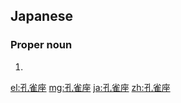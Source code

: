 ==Japanese==
{{ja-kanjitab|く|じゃく|ざ|yomi=o}}

===Proper noun===
{{ja-pos|proper|くじゃくざ}}

# {{altspell|lang=ja|くじゃく座||[[Pavo]]}}

[[el:孔雀座]]
[[mg:孔雀座]]
[[ja:孔雀座]]
[[zh:孔雀座]]